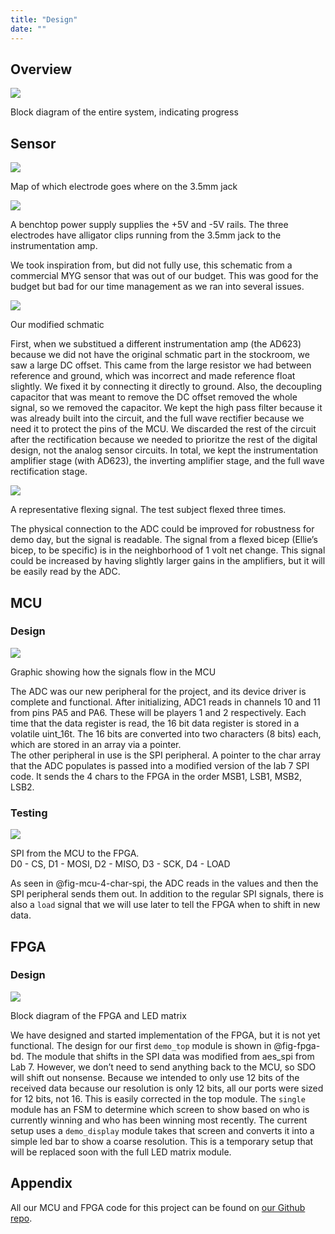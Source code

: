 ```yaml
---
title: "Design"
date: ""
---
```


## Overview

::: {#fig-overall-bd}
![](images/Overview%20Block%20Diagram.jpg)

Block diagram of the entire system, indicating progress
:::



## Sensor

::: {#fig-sen-jack}
![](images/electrode_jack_map.png)

Map of which electrode goes where on the 3.5mm jack
:::

::: {#fig-sen-setup}
![](images/sensor_setup.png)

A benchtop power supply supplies the +5V and -5V rails. The three electrodes have alligator clips running from the 3.5mm jack to the instrumentation amp.
:::


We took inspiration from, but did not fully use, this schematic from a commercial MYG sensor that was out of our budget. This was good for the budget but bad for our time management as we ran into several issues.

::: {#fig-sen-schmatic}
![](images/Sensor%20Schematic.jpg)

Our modified schmatic
:::

First, when we substitued a different instrumentation amp (the AD623) because we did not have the original schmatic part in the stockroom, we saw a large DC offset. This came from the large resistor we had between reference and ground, which was incorrect and made reference float slightly. We fixed it by connecting it directly to ground. Also, the decoupling capacitor that was meant to remove the DC offset removed the whole signal, so we removed the capacitor. We kept the high pass filter because it was already built into the circuit, and the full wave rectifier because we need it to protect the pins of the MCU. We discarded the rest of the circuit after the rectification because we needed to prioritze the rest of the digital design, not the analog sensor circuits. In total, we kept the instrumentation amplifier stage (with AD623), the inverting amplifier stage, and the full wave rectification stage. \

::: {#fig-sen-flex}
![](images/ellie_flex_rectified.png)

A representative flexing signal. The test subject flexed three times.
:::

The physical connection to the ADC could be improved for robustness for demo day, but the signal is readable. The signal from a flexed bicep (Ellie's bicep, to be specific) is in the neighborhood of 1 volt net change. This signal could be increased by having slightly larger gains in the amplifiers, but it will be easily read by the ADC.\



## MCU
### Design

::: {#fig-mcu-overall-flow}
![](images/MCU_flow.png)

Graphic showing how the signals flow in the MCU
:::

The ADC was our new peripheral for the project, and its device driver is complete and functional. After initializing, ADC1 reads in channels 10 and 11 from pins PA5 and PA6. These will be players 1 and 2 respectively. Each time that the data register is read, the 16 bit data register is stored in a volatile uint_16t. The 16 bits are converted into two characters (8 bits) each, which are stored in an array via a pointer. \
The other peripheral in use is the SPI peripheral. A pointer to the char array that the ADC populates is passed into a modified version of the lab 7 SPI code. It sends the 4 chars to the FPGA in the order MSB1, LSB1, MSB2, LSB2.\

### Testing
::: {#fig-mcu-4-char-spi}
![](images/4_char_spi.jpg)

SPI from the MCU to the FPGA.  
D0 - CS, D1 - MOSI, D2 - MISO, D3 - SCK, D4 - LOAD
:::
As seen in @fig-mcu-4-char-spi, the ADC reads in the values and then the SPI peripheral sends them out. In addition to the regular SPI signals, there is also a `load` signal that we will use later to tell the FPGA when to shift in new data.\

## FPGA
### Design

::: {#fig-fpga-bd}
![](images/FPGA%20Block%20Diagram%20Demo.jpg)

Block diagram of the FPGA and LED matrix
:::

We have designed and started implementation of the FPGA, but it is not yet functional. The design for our first `demo_top` module is shown in @fig-fpga-bd. The module that shifts in the SPI data was modified from aes_spi from Lab 7. However, we don't need to send anything back to the MCU, so SDO will shift out nonsense. Because we intended to only use 12 bits of the received data because our resolution is only 12 bits, all our ports were sized for 12 bits, not 16. This is easily corrected in the top module. The `single` module has an FSM to determine which screen to show based on who is currently winning and who has been winning most recently. The current setup uses a `demo_display` module takes that screen and converts it into a simple led bar to show a coarse resolution. This is a temporary setup that will be replaced soon with the full LED matrix module.\ 


## Appendix

All our MCU and FPGA code for this project can be found on [our Github repo](https://github.com/ellieSundheim/e155-project).
